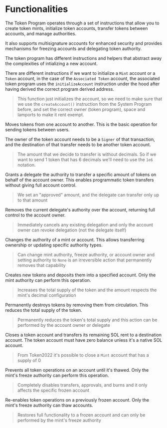 
# Functionalities

The Token Program operates through a set of instructions that allow you to create token mints, initialize token accounts, transfer tokens between accounts, and manage authorities. 

It also supports multisignature accounts for enhanced security and provides mechanisms for freezing accounts and delegating token authority.

<ArticleSection name="Initializing an Account" id="intializing-an-account" level="h2" />

The token program has different instructions and helpers that abstract away the complexities of intializing a new account. 

There are different instructions if we want to initialize a `Mint` account or a `Token` account, in the case of the `Associated Token` account, the associated token program uses the `initializeAccount` instruction under the hood after having derived the correct program derived address.

> This function just initializes the account, so we need to make sure that we use the `createAccount()` instruction from the System Program before, and set the correct owner (token program), space and lamports to make it rent exempt.

<ArticleSection name="Transfer" id="transfer" level="h2" />

Moves tokens from one account to another. This is the basic operation for sending tokens between users.

The owner of the token account needs to be a `Signer` of that transaction, and the destination of that transfer needs to be another token account. 

> The amount that we decide to transfer is without decimals. So if we want to send 1 token that has 6 decimals we'll need to use the `1e6` notation.

<ArticleSection name="Approve" id="approve" level="h2" />

Grants a delegate the authority to transfer a specific amount of tokens on behalf of the account owner. This enables programmatic token transfers without giving full account control.

> We set an "approved" amount, and the delegate can transfer only up to that amount

<ArticleSection name="Revoke" id="revoke" level="h2" />

Removes the current delegate's authority over the account, returning full control to the account owner.

> Immediately cancels any existing delegation and only the account owner can revoke delegation (not the delegate itself)

<ArticleSection name="Set Authority" id="set-authority" level="h2" />

Changes the authority of a mint or account. This allows transferring ownership or updating specific authority types.

> Can change mint authority, freeze authority, or account owner and setting authority to `None` is an irreversible action that permanently removes that capability

<ArticleSection name="Mint To" id="mint-to" level="h2" />

Creates new tokens and deposits them into a specified account. Only the mint authority can perform this operation.

> Increases the total supply of the token and the amount respects the mint's decimal configuration

<ArticleSection name="Burn" id="burn" level="h2" />

Permanently destroys tokens by removing them from circulation. This reduces the total supply of the token.

> Permanently reduces the token's total supply and this action can be performed by the account owner or delegate

<ArticleSection name="Close Account" id="close-account" level="h2" />

Closes a token account and transfers its remaining SOL rent to a destination account. The token account must have zero balance unless it's a native SOL account.

> From Token2022 it's possible to close a `Mint` account that has a supply of 0

<ArticleSection name="Freeze Account" id="set-mint-to" level="h2" />

Prevents all token operations on an account until it's thawed. Only the mint's freeze authority can perform this operation.

> Completely disables transfers, approvals, and burns and it only affects the specific frozen account

<ArticleSection name="Thaw Account" id="thaw-account" level="h2" />

Re-enables token operations on a previously frozen account. Only the mint's freeze authority can thaw accounts.

> Restores full functionality to a frozen account and can only be performed by the mint's freeze authority

